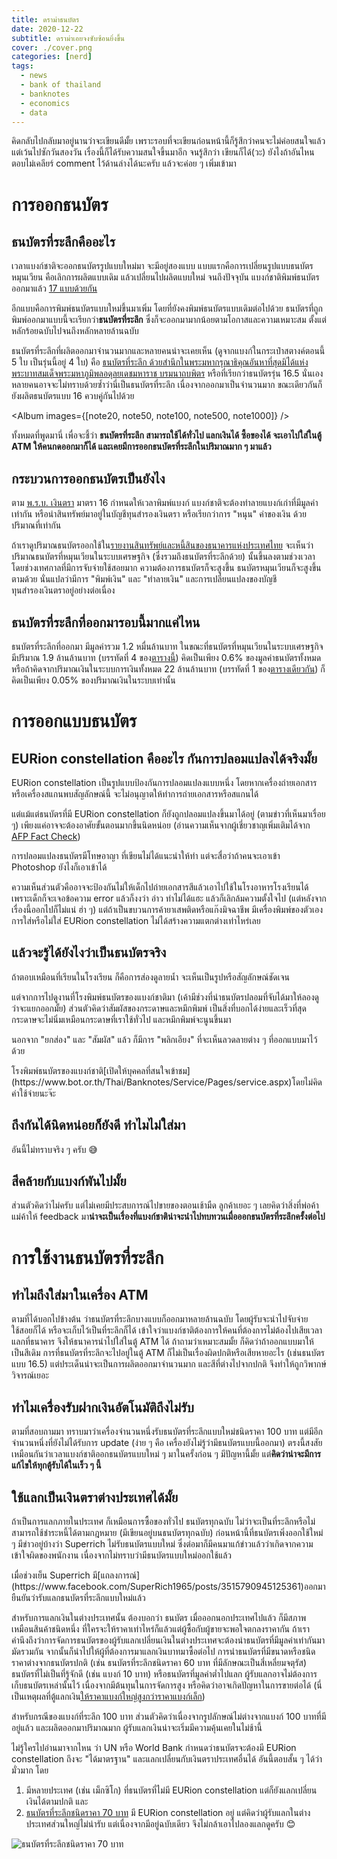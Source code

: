 ```yaml
---
title: ดราม่าธนบัตร
date: 2020-12-22
subtitle: ดราม่าเอยจงซับซ้อนยิ่งขึ้น
cover: ./cover.png
categories: [nerd]
tags:
  - news
  - bank of thailand
  - banknotes
  - economics
  - data
---
```




คิดกลับไปกลับมาอยู่นานว่าจะเขียนดีมั้ย เพราะรอบที่จะเขียนก่อนหน้านี้ก็รู้สึกว่าคนจะไม่ค่อยสนใจแล้ว
แต่เว้นไปซักวันสองวัน เรื่องนี้ก็ได้รับความสนใจขึ้นมาอีก จนรู้สึกว่า เขียนก็ได้(วะ)
ยังไงถ้าอันไหนตอบไม่เคลียร์ comment ไว้ด้านล่างได้นะครับ แล้วจะค่อย ๆ เพิ่มเข้ามา


# การออกธนบัตร

## ธนบัตรที่ระลึกคืออะไร

เวลาแบงก์ชาติจะออกธนบัตรรูปแบบใหม่มา จะมีอยู่สองแบบ
แบบแรกคือการเปลี่ยนรูปแบบธนบัตรหมุนเวียน คือเลิกการผลิตแบบเดิม แล้วเปลี่ยนไปผลิตแบบใหม่
จนถึงปัจจุบัน แบงก์ชาติพิมพ์ธนบัตรออกมาแล้ว [17 แบบด้วยกัน](https://www.bot.or.th/Thai/Banknotes/HistoryAndSeriesOfBanknotes/Pages/All_Series_of_Banknotes.aspx)

อีกแบบคือการพิมพ์ธนบัตรแบบใหม่ขึ้นมาเพิ่ม โดยที่ยังคงพิมพ์ธนบัตรแบบเดิมต่อไปด้วย
ธนบัตรที่ถูกพิมพ์ออกมาแบบนี้จะเรียกว่า**ธนบัตรที่ระลึก** ซึ่งก็จะออกมามากน้อยตามโอกาสและความเหมาะสม
ตั้งแต่หลักร้อยฉบับไปจนถึงหลักหลายล้านฉบับ

ธนบัตรที่ระลึกที่ผลิตออกมาจำนวนมากและหลายคนน่าจะเคยเห็น (ดูจากแบงก์ในกระเป๋าสตางค์ตอนนี้ 5 ใบ เป็นรุ่นนี้อยู่ 4 ใบ)
คือ [ธนบัตรที่ระลึก ด้วยสำนึกในพระมหากรุณาธิคุณอันหาที่สุดมิได้แห่ง พระบาทสมเด็จพระมหาภูมิพลอดุลยเดชมหาราช บรมนาถบพิตร](https://www.bot.or.th/Thai/Banknotes/HistoryAndSeriesOfBanknotes/Pages/comm_KingRama9_Detail.aspx) หรือที่เรียกว่าธนบัตรรุ่น 16.5 นั่นเอง
หลายคนอาจจะไม่ทราบด้วยซ้ำว่านี่เป็นธนบัตรที่ระลึก เนื่องจากออกมาเป็นจำนวนมาก
ขณะเดียวกันก็ยังผลิตธนบัตรแบบ 16 ควบคู่กันไปด้วย

<Album images={[note20, note50, note100, note500, note1000]} />

ทั้งหมดที่พูดมานี่ เพื่อจะชี้ว่า **ธนบัตรที่ระลึก สามารถใช้ได้ทั่วไป แลกเงินได้ ซื้อของได้ จะเอาไปใส่ในตู้ ATM ให้คนกดออกมาก็ได้ และเคยมีการออกธนบัตรที่ระลึกในปริมาณมาก ๆ มาแล้ว**

## กระบวนการออกธนบัตรเป็นยังไง

ตาม [พ.ร.บ. เงินตรา](https://www.bot.or.th/Thai/AboutBOT/LawsAndRegulations/DocLib_ThaiLaw/Law_T15_Currency.pdf) มาตรา 16 กำหนดให้เวลาพิมพ์แบงก์ แบงก์ชาติจะต้องทำลายแบงก์เก่าที่มีมูลค่าเท่ากัน หรือนำสินทรัพย์มาอยู่ในบัญชีทุนสำรองเงินตรา หรือเรียกว่าการ "หนุน" ค่าของเงิน ด้วยปริมาณที่เท่ากัน

ถ้าเราดูปริมาณธนบัตรออกใช้ใน[รายงานสินทรัพย์และหนี้สินของธนาคารแห่งประเทศไทย](https://www.bot.or.th/App/BTWS_STAT/statistics/BOTWEBSTAT.aspx?reportID=11&language=TH)
จะเห็นว่าปริมาณธนบัตรที่หมุนเวียนในระบบเศรษฐกิจ (ซึ่งรวมถึงธนบัตรที่ระลึกด้วย) นั้นขึ้นลงตามช่วงเวลา
โดยช่วงเทศกาลที่มีการจับจ่ายใช้สอยมาก ความต้องการธนบัตรก็จะสูงขึ้น ธนบัตรหมุนเวียนก็จะสูงขึ้นตามด้วย
นั่นแปลว่ามีการ "พิมพ์เงิน" และ "ทำลายเงิน" และการเปลี่ยนแปลงของบัญชีทุนสำรองเงินตราอยู่อย่างต่อเนื่อง

<Plotter options={circulation} />

## ธนบัตรที่ระลึกที่ออกมารอบนี้มากแค่ไหน

ธนบัตรที่ระลึกที่ออกมา มีมูลค่ารวม 1.2 หมื่นล้านบาท
ในขณะที่ธนบัตรที่หมุนเวียนในระบบเศรษฐกิจมีปริมาณ 1.9 ล้านล้านบาท
(บรรทัดที่ 4 ของ[ตารางนี้](https://www.bot.or.th/App/BTWS_STAT/statistics/BOTWEBSTAT.aspx?reportID=7&language=TH))
คิดเป็นเพียง 0.6% ของมูลค่าธนบัตรทั้งหมด
หรือถ้าคิดจากปริมาณเงินในระบบการเงินทั้งหมด 22 ล้านล้านบาท
(บรรทัดที่ 1 ของ[ตารางเดียวกัน](https://www.bot.or.th/App/BTWS_STAT/statistics/BOTWEBSTAT.aspx?reportID=7&language=TH))
ก็คิดเป็นเพียง 0.05% ของปริมาณเงินในระบบเท่านั้น

# การออกแบบธนบัตร

## EURion constellation คืออะไร กันการปลอมแปลงได้จริงมั้ย

EURion constellation เป็นรูปแบบป้องกันการปลอมแปลงแบบหนึ่ง
โดยหากเครื่องถ่ายเอกสารหรือเครื่องสแกนพบสัญลักษณ์นี้ จะไม่อนุญาตให้ทำการถ่ายเอกสารหรือสแกนได้

แต่แม้แต่ธนบัตรที่มี EURion constellation ก็ยังถูกปลอมแปลงขึ้นมาได้อยู่ (ตามข่าวที่เห็นมาเรื่อย ๆ)
เพียงแค่อาจจะต้องอาศัยขั้นตอนมากขึ้นนิดหน่อย
(อ่านความเห็นจากผู้เชี่ยวชาญเพิ่มเติมได้จาก [AFP Fact Check](https://factcheck.afp.com/misleading-claim-circulates-online-about-security-concerns-new-thai-banknotes))

<Block type="danger" title="ระวัง">
การปลอมแปลงธนบัตรมีโทษอาญา ที่เขียนไม่ได้แนะนำให้ทำ แต่จะสื่อว่าถ้าคนจะเอาเข้า Photoshop ยังไงก็เอาเข้าได้
</Block>

ความเห็นส่วนตัวคืออาจจะป้องกันไม่ให้เด็กไปถ่ายเอกสารสีแล้วเอาไปใช้ในโรงอาหารโรงเรียนได้
เพราะเด็กก็จะเจอข้อความ error แล้วก็งงว่า อ่าว ทำไม่ได้แฮะ แล้วก็เลิกล้มความตั้งใจไป (แต่หลังจากเรื่องนี้ออกไปก็ไม่แน่ ฮ่า ๆ)
แต่ถ้าเป็นขบวนการค้ายาเสพติดหรือแก๊งมิจฉาชีพ มีเครื่องพิมพ์ของตัวเอง การใส่หรือไม่ใส่ EURion constellation
ไม่ได้สร้างความแตกต่างเท่าไหร่เลย

## แล้วจะรู้ได้ยังไงว่าเป็นธนบัตรจริง

ถ้าตอบเหมือนที่เรียนในโรงเรียน ก็คือการส่องดูลายน้ำ จะเห็นเป็นรูปหรือสัญลักษณ์ชัดเจน

แต่จากการไปดูงานที่โรงพิมพ์ธนบัตรของแบงก์ชาติมา (เค้ามีช่วงที่นำธนบัตรปลอมที่จับได้มาให้ลองดูว่าจะแยกออกมั้ย)
ส่วนตัวคิดว่าสัมผัสของกระดาษและหมึกพิมพ์ เป็นสิ่งที่บอกได้ง่ายและเร็วที่สุด
กระดาษจะไม่นิ่มเหมือนกระดาษที่เราใช้ทั่วไป และหมึกพิมพ์จะนูนขึ้นมา

นอกจาก "ยกส่อง" และ "สัมผัส" แล้ว ก็มีการ "พลิกเอียง" ที่จะเห็นลวดลายต่าง ๆ ที่ออกแบบมาไว้ด้วย

<Block type="tip">
โรงพิมพ์ธนบัตรของแบงก์ชาติ[เปิดให้บุคคลที่สนใจเข้าชม](https://www.bot.or.th/Thai/Banknotes/Service/Pages/service.aspx)โดยไม่คิดค่าใช้จ่ายนะจ๊ะ
</Block>

## ถึงกันได้นิดหน่อยก็ยังดี ทำไมไม่ใส่มา

อันนี้ไม่ทราบจริง ๆ ครับ 😅

## สีคล้ายกับแบงก์พันไปมั้ย

ส่วนตัวคิดว่าไม่ครับ แต่ไม่เคยมีประสบการณ์ไปขายของตอนเช้ามืด ลูกค้าเยอะ ๆ
เลยคิดว่าสิ่งที่พ่อค้าแม่ค้าให้ feedback มา**น่าจะเป็นเรื่องที่แบงก์ชาติน่าจะนำไปทบทวนเมื่อออกธนบัตรที่ระลึกครั้งต่อไป**


# การใช้งานธนบัตรที่ระลึก

## ทำไมถึงใส่มาในเครื่อง ATM

ตามที่ได้บอกไปข้างต้น ว่าธนบัตรที่ระลึกบางแบบก็ออกมาหลายล้านฉบับ โดยผู้รับจะนำไปจับจ่ายใช้สอยก็ได้ หรือจะเก็บไว้เป็นที่ระลึกก็ได้
เข้าใจว่าแบงก์ชาติต้องการให้คนที่ต้องการไม่ต้องไปเสียเวลาแลกที่ธนาคาร จึงให้ธนาคารนำไปใส่ในตู้ ATM ได้
ถ้าถามว่าเหมาะสมมั้ย ก็คิดว่าถ้าออกแบบมาให้เป็นสีเดิม
การที่ธนบัตรที่ระลึกจะไปอยู่ในตู้ ATM ก็ไม่เป็นเรื่องผิดปกติหรือเสียหายอะไร (เช่นธนบัตรแบบ 16.5)
แต่ประเด็นน่าจะเป็นการผลิตออกมาจำนวนมาก และสีที่ต่างไปจากปกติ จึงทำให้ถูกวิพากษ์วิจารณ์เยอะ

## ทำไมเครื่องรับฝากเงินอัตโนมัติถึงไม่รับ

ตามที่สอบถามมา ทราบมาว่าเครื่องจำนวนหนึ่งรับธนบัตรที่ระลึกแบบใหม่ชนิดราคา 100 บาท
แต่มีอีกจำนวนหนึ่งที่ยังไม่ได้รับการ update (ง่าย ๆ คือ เครื่องยังไม่รู้ว่ามีธนบัตรแบบนี้ออกมา)
ตรงนี้สงสัยเหมือนกันว่าเวลาแบงก์ชาติออกธนบัตรแบบใหม่ ๆ มาในครั้งก่อน ๆ มีปัญหานี้มั้ย
แต่**คิดว่าน่าจะมีการแก้ไขให้ทุกตู้รับได้ในเร็ว ๆ นี้**

## ใช้แลกเป็นเงินตราต่างประเทศได้มั้ย

ถ้าเป็นการแลกภายในประเทศ ก็เหมือนการซื้อของทั่วไป ธนบัตรทุกฉบับ ไม่ว่าจะเป็นที่ระลึกหรือไม่
สามารถใช้ชำระหนี้ได้ตามกฎหมาย (มีเขียนอยู่บนธนบัตรทุกฉบับ)
ก่อนหน้านี้ที่ธนบัตรเพิ่งออกใช้ใหม่ ๆ มีข่าวอยู่บ้างว่า Superrich ไม่รับธนบัตรแบบใหม่
ซึ่งต่อมาก็มีคนมาแก้ข่าวแล้วว่าเกิดจากความเข้าใจผิดของพนักงาน เนื่องจากไม่ทราบว่ามีธนบัตรแบบใหม่ออกใช้แล้ว

<Block type="note" title="Update">
เมื่อช่วงเย็น Superrich มี[แถลงการณ์](https://www.facebook.com/SuperRich1965/posts/3515790945125361)ออกมายืนยันว่ารับแลกธนบัตรที่ระลึกแบบใหม่แล้ว
</Block>

สำหรับการแลกเงินในต่างประเทศนั้น ต้องบอกว่า
ธนบัตร เมื่อออกนอกประเทศไปแล้ว ก็มีสภาพเหมือนสินค้าชนิดหนึ่ง ที่ใครจะให้ราคาเท่าไหร่ก็แล้วแต่ผู้ซื้อกับผู้ขายจะพอใจตกลงราคากัน
ถ้าเราคำนึงถึงว่าการจัดการธนบัตรของผู้รับแลกเปลี่ยนเงินในต่างประเทศจะต้องนำธนบัตรที่มีมูลค่าเท่ากันมามัดรวมกัน
จากนั้นก็นำไปให้ผู้ที่ต้องการมาแลกเงินบาทมาซื้อต่อไป
การนำธนบัตรที่มีขนาดหรือชนิดราคาต่างจากธนบัตรปกติ (เช่น ธนบัตรที่ระลึกชนิดราคา 60 บาท ที่มีลักษณะเป็นสี่เหลี่ยมจตุรัส)
ธนบัตรที่ไม่เป็นที่รู้จักดี (เช่น แบงก์ 10 บาท) หรือธนบัตรที่มูลค่าต่ำไปแลก
ผู้รับแลกอาจไม่ต้องการเก็บธนบัตรเหล่านั้นไว้ เนื่องจากมีต้นทุนในการจัดการสูง หรือคิดว่าอาจเกิดปัญหาในการขายต่อได้
(นี่เป็นเหตุผลที่ตู้แลกเงิน[ให้ราคาแบงก์ใหญ่สูงกว่าราคาแบงก์เล็ก](https://money.stackexchange.com/questions/108331/why-do-money-exchangers-give-different-rates-to-different-bills))

สำหรับกรณีของแบงก์ที่ระลึก 100 บาท ส่วนตัวคิดว่าเนื่องจากรูปลักษณ์ไม่ต่างจากแบงก์ 100 บาทที่มีอยู่แล้ว
และผลิตออกมาปริมาณมาก ผู้รับแลกเงินน่าจะเริ่มมีความคุ้นเคยในไม่ช้านี้

ไม่รู้ใครไปอ่านมาจากไหน ว่า UN หรือ World Bank กำหนดว่าธนบัตรจะต้องมี EURion constellation ถึงจะ "ได้มาตรฐาน"
และแลกเปลี่ยนกับเงินตราประเทศอื่นได้ อันนี้ตอบสั้น ๆ ได้ว่ามั่วมาก โดย
1. มีหลายประเทศ (เช่น เม็กซิโก)
ที่ธนบัตรที่ไม่มี EURion constellation แต่ก็ยังแลกเปลี่ยนเงินได้ตามปกติ และ
2. [ธนบัตรที่ระลึกชนิดราคา 70 บาท](https://www.bot.or.th/Thai/Banknotes/HistoryAndSeriesOfBanknotes/Pages/commemorative_K_70.aspx) มี EURion constellation อยู่ แต่คิดว่าผู้รับแลกในต่างประเทศส่วนใหญ่ไม่น่ารับ แต่เนื่องจากมีอยู่ฉบับเดียว จึงไม่กล้าเอาไปลองแลกดูครับ 😊

![ธนบัตรที่ระลึกชนิดราคา 70 บาท](./note-70.jpg)
